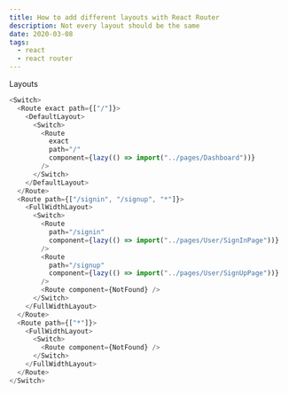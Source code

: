 ```yaml
---
title: How to add different layouts with React Router
description: Not every layout should be the same
date: 2020-03-08
tags:
  - react
  - react router
---
```


Layouts

```typescript
<Switch>
  <Route exact path={["/"]}>
    <DefaultLayout>
      <Switch>
        <Route
          exact
          path="/"
          component={lazy(() => import("../pages/Dashboard"))}
        />
      </Switch>
    </DefaultLayout>
  </Route>
  <Route path={["/signin", "/signup", "*"]}>
    <FullWidthLayout>
      <Switch>
        <Route
          path="/signin"
          component={lazy(() => import("../pages/User/SignInPage"))}
        />
        <Route
          path="/signup"
          component={lazy(() => import("../pages/User/SignUpPage"))}
        />
        <Route component={NotFound} />
      </Switch>
    </FullWidthLayout>
  </Route>
  <Route path={["*"]}>
    <FullWidthLayout>
      <Switch>
        <Route component={NotFound} />
      </Switch>
    </FullWidthLayout>
  </Route>
</Switch>
```

```typescript
```
